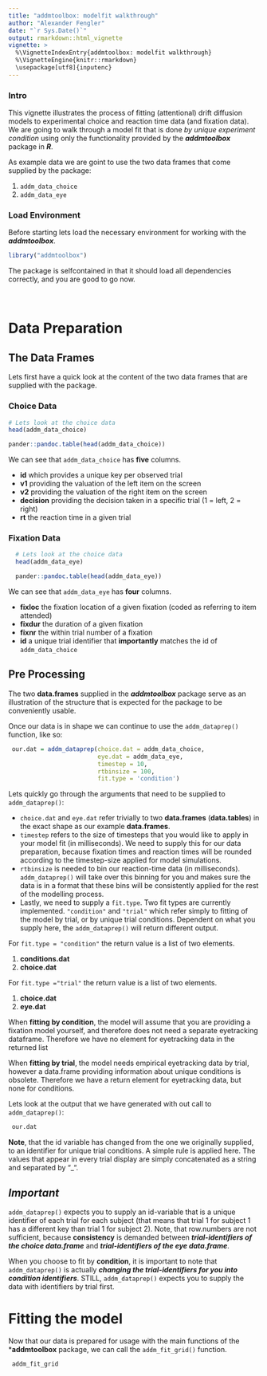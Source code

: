 ```yaml
---
title: "addmtoolbox: modelfit walkthrough"
author: "Alexander Fengler"
date: "`r Sys.Date()`"
output: rmarkdown::html_vignette
vignette: >
  %\VignetteIndexEntry{addmtoolbox: modelfit walkthrough}
  %\VignetteEngine{knitr::rmarkdown}
  \usepackage[utf8]{inputenc}
---
```


### Intro

This vignette illustrates the process of fitting (attentional) drift diffusion models to experimental choice and reaction time data (and fixation data). We are going to walk through a model fit that is done *by unique experiment condition* using only the functionality provided by the ***addmtoolbox*** package in ***R***.

As example data we are goint to use the two data frames that come supplied by the package: 

1. `addm_data_choice` 
2. `addm_data_eye`

### Load Environment

Before starting lets load the necessary environment for working with the ***addmtoolbox***.

```r
library("addmtoolbox")
```

The package is selfcontained in that it should load all dependencies correctly, and you are good to go now. <br><br><br> 

# Data Preparation

## The Data Frames

Lets first have a quick look at the content of the two data frames that are supplied with the package.

### Choice Data

```r
# Lets look at the choice data 
head(addm_data_choice)
```

```r
pander::pandoc.table(head(addm_data_choice))
```
We can see that `addm_data_choice` has **five** columns. 

- **id** which provides a unique key per observed trial
- **v1** providing the valuation of the left item on the screen
- **v2** providing the valuation of the right item on the screen
- **decision** providing the decision taken in a specific trial (1 = left, 2 = right)
- **rt** the reaction time in a given trial

### Fixation Data

```r
  # Lets look at the choice data 
  head(addm_data_eye)
```

```r
  pander::pandoc.table(head(addm_data_eye))
```

We can see that `addm_data_eye` has **four** columns.

- **fixloc** the fixation location of a given fixation (coded as referring to item attended)
- **fixdur** the duration of a given fixation
- **fixnr** the within trial number of a fixation
- **id** a unique trial identifier that **importantly** matches the id of `addm_data_choice`

## Pre Processing 

The two **data.frames** supplied in the ***addmtoolbox*** package serve as an illustration of the structure that is expected for the package to be conveniently usable.

Once our data is in shape we can continue to use the `addm_dataprep()` function, like so:

```r
 our.dat = addm_dataprep(choice.dat = addm_data_choice,
                         eye.dat = addm_data_eye,
                         timestep = 10,
                         rtbinsize = 100,
                         fit.type = 'condition')  
```

Lets quickly go through the arguments that need to be supplied to `addm_dataprep()`:    

- `choice.dat` and `eye.dat` refer trivially to two **data.frames** (**data.tables**) in the exact shape as our example **data.frames**.      
- `timestep` refers to the size of timesteps that you would like to apply in your model fit (in milliseconds). We need to supply this for our data preparation, because fixation times and reaction times will be rounded according to the timestep-size applied for model simulations.      
- `rtbinsize` is needed to bin our reaction-time data (in milliseconds). `addm_dataprep()` will take over this binning for you and makes sure the data is in a format that these bins will be consistently applied for the rest of the modelling process.       
- Lastly, we need to supply a `fit.type`. Two fit types are currently implemented. `"condition"` and `"trial"` which refer simply to fitting of the model by trial, or by unique trial conditions. Dependent on what you supply here, the `addm_dataprep()` will return different output.   

For `fit.type = "condition"` the return value is a list of two elements.     

1. **conditions.dat**
2. **choice.dat**    

For `fit.type ="trial"` the return value is a list of two elements.    

1. **choice.dat**
2. **eye.dat**    

When **fitting by condition**, the model will assume that you are providing a fixation model yourself, and therefore does not need a separate eyetracking dataframe. Therefore we have no element for eyetracking data in the returned list    

When **fitting by trial**, the model needs empirical eyetracking data by trial, however a data.frame providing information about unique conditions is obsolete. Therefore we have a return element for eyetracking data, but none for conditions. 

Lets look at the output that we have generated with out call to `addm_dataprep()`:

```r
 our.dat
```

**Note**, that the id variable has changed from the one we originally supplied, to an identifier for unique trial conditions. A simple rule is applied here. The values that appear in every trial display are simply concatenated as a string and separated by "_". 

***Important***
---------

`addm_dataprep()` expects you to supply an id-variable that is a unique identifier of each trial for each subject (that means that trial 1 for subject 1 has a different key than trial 1 for subject 2). Note, that row.numbers are not sufficient, because **consistency** is demanded between ***trial-identifiers of the choice data.frame*** and ***trial-identifiers of the eye data.frame***.    

When you choose to fit by **condition**, it is important to note that `addm_dataprep()` is actually ***changing the trial-identifiers for you into condition identifiers***. STILL, `addm_dataprep()` expects you to supply the data with identifiers by trial first.

# Fitting the model

Now that our data is prepared for usage with the main functions of the ***addmtoolbox** package, we can call the `addm_fit_grid()` function.

```r
 addm_fit_grid
 
```



